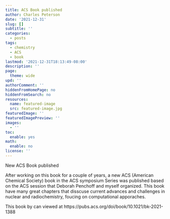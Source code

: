 ```yaml
---
title: ACS Book published
author: Charles Peterson
date: '2021-12-31'
slug: []
subtitle: ''
categories:
  - posts
tags:
  - chemistry
  - ACS
  - book
lastmod: '2021-12-31T18:13:49-08:00'
description: ''
page:
  theme: wide
upd: ''
authorComment: ''
hiddenFromHomePage: no
hiddenFromSearch: no
resources:
  name: featured-image
  src: featured-image.jpg
featuredImage: ''
featuredImagePreview: ''
images:
  - ''
toc:
  enable: yes
math:
  enable: no
license: ''
---
```


New ACS Book published 

<!--more-->

After working on this book for a couple of years, a new ACS (American Chemical Society) book in the ACS symposium Series was published based on the ACS session that Deborah Penchoff and myself organized. This book have many great chapters that disscuse current advances and challenges in nuclear and radiochemistry, foucing on computational apporaches. 

This book by can viewed at 
https://pubs.acs.org/doi/book/10.1021/bk-2021-1388

